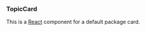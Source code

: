 

<Meta title="TopicCard" component={TopicCard} />


### TopicCard

This is a [React](https://reactjs.org/) component for a default package card.

<ArgsTable of={TopicCard} />

<Canvas>
  <Story name="Default">
    <Row>
      <TopicCard
        data={{
          description:
            "At Canonical, we have been referring to LMA as a system of machine charms currently in use to monitor Canonical and customer systems. COS draws a lot of learning from years of operational experience with LMA, but it is also different enough that we felt we needed to make a distinction from the previous iteration.",
          name: "Canonical Observability Stack",
          slug: "canonical-observability-stack",
        }}
      />
    </Row>
  </Story>
</Canvas>
